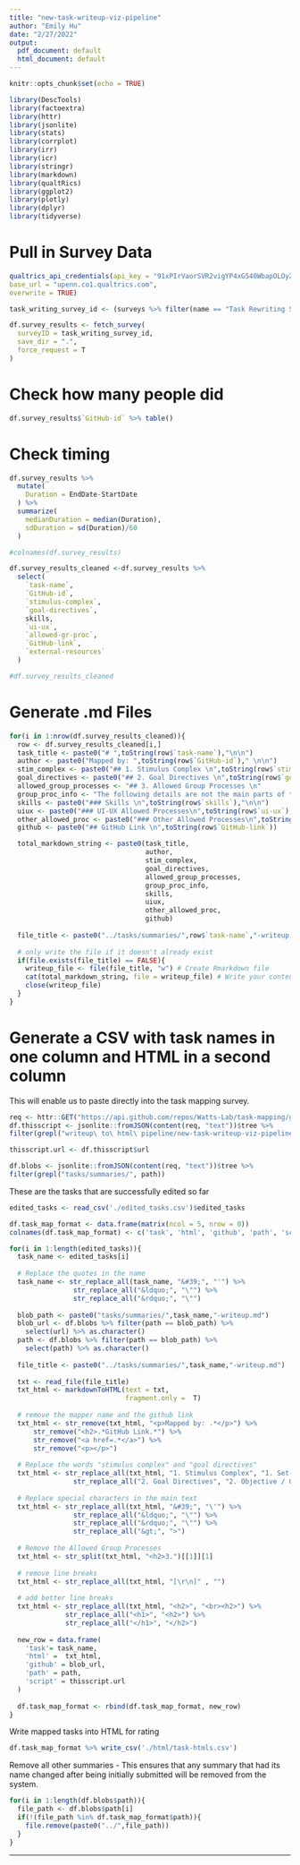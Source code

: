 ```yaml
---
title: "new-task-writeup-viz-pipeline"
author: "Emily Hu"
date: "2/27/2022"
output:
  pdf_document: default
  html_document: default
---
```


```r
knitr::opts_chunk$set(echo = TRUE)

library(DescTools)
library(factoextra)
library(httr)
library(jsonlite)
library(stats)
library(corrplot)
library(irr)
library(icr)
library(stringr)
library(markdown)
library(qualtRics)
library(ggplot2)
library(plotly)
library(dplyr)
library(tidyverse)
```

# Pull in Survey Data
```r
qualtrics_api_credentials(api_key = "91xPIrVaorSVR2vigYP4xG540WbapOLOyZoz90Ql",
base_url = "upenn.co1.qualtrics.com",
overwrite = TRUE)

task_writing_survey_id <- (surveys %>% filter(name == "Task Rewriting Submission Form [NEW]"))$id

df.survey_results <- fetch_survey(
  surveyID = task_writing_survey_id,
  save_dir = ".",
  force_request = T
)
```

# Check how many people did
```r
df.survey_results$`GitHub-id` %>% table()
```

# Check timing
```r
df.survey_results %>%
  mutate(
    Duration = EndDate-StartDate
  ) %>%
  summarize(
    medianDuration = median(Duration),
    sdDuration = sd(Duration)/60
  )
```

```r
#colnames(df.survey_results)

df.survey_results_cleaned <-df.survey_results %>%
  select(
    `task-name`,
    `GitHub-id`,
    `stimulus-complex`,
    `goal-directives`,
    skills,
    `ui-ux`,
    `allowed-gr-proc`,
    `GitHub-link`,
    `external-resources`
  )

#df.survey_results_cleaned
```

# Generate .md Files
```r
for(i in 1:nrow(df.survey_results_cleaned)){
  row <- df.survey_results_cleaned[i,]
  task_title <- paste0("# ",toString(row$`task-name`),"\n\n")
  author <- paste0("Mapped by: ",toString(row$`GitHub-id`)," \n\n")
  stim_complex <- paste0("## 1. Stimulus Complex \n",toString(row$`stimulus-complex`),"\n\n")
  goal_directives <- paste0("## 2. Goal Directives \n",toString(row$`goal-directives`),"\n\n")
  allowed_group_processes <- "## 3. Allowed Group Processes \n" 
  group_proc_info <- "The following details are not the main parts of the task, but rather additional information about ways in which participants could interact.\n\n"
  skills <- paste0("### Skills \n",toString(row$`skills`),"\n\n")
  uiux <- paste0("### UI-UX Allowed Processes\n",toString(row$`ui-ux`),"\n\n")
  other_allowed_proc <- paste0("### Other Allowed Processes\n",toString(row$`allowed-gr-proc`),"\n\n")
  github <- paste0("## GitHub Link \n",toString(row$`GitHub-link`))

  total_markdown_string <- paste0(task_title,
                                  author,
                                  stim_complex,
                                  goal_directives,
                                  allowed_group_processes,
                                  group_proc_info,
                                  skills,
                                  uiux,
                                  other_allowed_proc,
                                  github)
  
  file_title <- paste0("../tasks/summaries/",row$`task-name`,"-writeup.md")
  
  # only write the file if it doesn't already exist
  if(file.exists(file_title) == FALSE){
    writeup_file <- file(file_title, "w") # Create Rmarkdown file
    cat(total_markdown_string, file = writeup_file) # Write your content to Rmarkdown file
    close(writeup_file)
  }
}
```

# Generate a CSV with task names in one column and HTML in a second column
This will enable us to paste directly into the task mapping survey.

```r
req <- httr::GET("https://api.github.com/repos/Watts-Lab/task-mapping/git/trees/master?recursive=1")
df.thisscript <- jsonlite::fromJSON(content(req, "text"))$tree %>% 
filter(grepl("writeup\ to\ html\ pipeline/new-task-writeup-viz-pipeline.Rmd", path))

thisscript.url <- df.thisscript$url

df.blobs <- jsonlite::fromJSON(content(req, "text"))$tree %>% 
filter(grepl("tasks/summaries/", path))
```

These are the tasks that are successfully edited so far
```r
edited_tasks <- read_csv('./edited_tasks.csv')$edited_tasks
```

```r
df.task_map_format <- data.frame(matrix(ncol = 5, nrow = 0))
colnames(df.task_map_format) <- c('task', 'html', 'github', 'path', 'script')

for(i in 1:length(edited_tasks)){
  task_name <- edited_tasks[i]
  
  # Replace the quotes in the name
  task_name <- str_replace_all(task_name, "&#39;", "'") %>%
                str_replace_all("&ldquo;", "\"") %>%
                str_replace_all("&rdquo;", "\"")
  
  blob_path <- paste0("tasks/summaries/",task_name,"-writeup.md")
  blob_url <- df.blobs %>% filter(path == blob_path) %>%
    select(url) %>% as.character()
  path <- df.blobs %>% filter(path == blob_path) %>%
    select(path) %>% as.character()
  
  file_title <- paste0("../tasks/summaries/",task_name,"-writeup.md")
  
  txt <- read_file(file_title)
  txt_html <- markdownToHTML(text = txt,
                             fragment.only =  T)
  
  # remove the mapper name and the github link
  txt_html <- str_remove(txt_html, "<p>Mapped by: .*</p>") %>%
      str_remove("<h2>.*GitHub Link.*") %>%
      str_remove("<a href=.*</a>") %>%
      str_remove("<p></p>")
  
  # Replace the words "stimulus complex" and "goal directives"
  txt_html <- str_replace_all(txt_html, "1. Stimulus Complex", "1. Set-Up") %>%
                str_replace_all("2. Goal Directives", "2. Objective / Goal")
  
  # Replace special characters in the main text
  txt_html <- str_replace_all(txt_html, "&#39;", "\'") %>%
                str_replace_all("&ldquo;", "\"") %>%
                str_replace_all("&rdquo;", "\"") %>%
                str_replace_all("&gt;", ">")
  
  # Remove the Allowed Group Processes
  txt_html <- str_split(txt_html, "<h2>3.")[[1]][1]
  
  # remove line breaks
  txt_html <- str_replace_all(txt_html, "[\r\n]" , "")
  
  # add better line breaks
  txt_html <- str_replace_all(txt_html, "<h2>", "<br><h2>") %>%
              str_replace_all("<h1>", "<h2>") %>%
              str_replace_all("</h1>", "</h2>")
  
  new_row = data.frame(
    'task'= task_name,
    'html' =  txt_html,
    'github' = blob_url,
    'path' = path,
    'script' = thisscript.url
  )
  
  df.task_map_format <- rbind(df.task_map_format, new_row)
}
```

Write mapped tasks into HTML for rating
```r
df.task_map_format %>% write_csv('./html/task-htmls.csv')
```

Remove all other summaries
- This ensures that any summary that had its name changed after being initially submitted will be removed from the system.
```r
for(i in 1:length(df.blobs$path)){
  file_path <- df.blobs$path[i]
  if(!(file_path %in% df.task_map_format$path)){
    file.remove(paste0("../",file_path))
  }
}
```

---------------------------------------------------------
